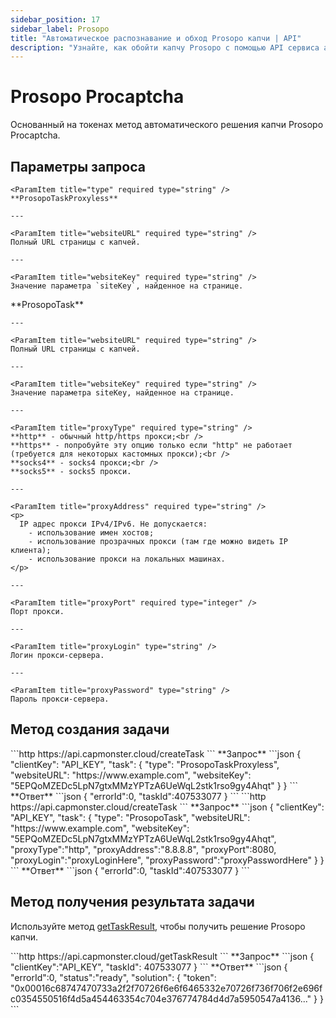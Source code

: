 ```yaml
---
sidebar_position: 17
sidebar_label: Prosopo
title: "Автоматическое распознавание и обход Prosopo капчи | API"
description: "Узнайте, как обойти капчу Prosopo с помощью API сервиса автоматического рапознавания и решения капч Capmonster Cloud!" 
---
```




# Prosopo Procaptcha

<PriceBlockWrap>
  <PriceBlock title="Prosopo captcha" name="prosopoToken"/>
</PriceBlockWrap>

Основанный на токенах метод автоматического решения капчи Prosopo Procaptcha.

## Параметры запроса

<Tabs className="full-width-tabs filled-tabs" groupId="captcha-type">
  <TabItem value="proxyless" label="ProsopoTaskProxyless (без прокси)" default className="bordered-panel">
  
    <ParamItem title="type" required type="string" />
    **ProsopoTaskProxyless**

    ---

    <ParamItem title="websiteURL" required type="string" />
    Полный URL страницы с капчей.

    ---

    <ParamItem title="websiteKey" required type="string" />
    Значение параметра `siteKey`, найденное на странице.

  </TabItem>
  
  <TabItem value="proxy" label="ProsopoTask (при использовании прокси)" className="bordered-panel">
    <ParamItem title="type" required type="string" />
    **ProsopoTask**

    ---

    <ParamItem title="websiteURL" required type="string" />
    Полный URL страницы с капчей.

    ---

    <ParamItem title="websiteKey" required type="string" />
    Значение параметра siteKey, найденное на странице.
	
    ---

    <ParamItem title="proxyType" required type="string" />
    **http** - обычный http/https прокси;<br />
	**https** - попробуйте эту опцию только если "http" не работает (требуется для некоторых кастомных прокси);<br />
	**socks4** - socks4 прокси;<br />
	**socks5** - socks5 прокси.

    ---

    <ParamItem title="proxyAddress" required type="string" />
    <p>
      IP адрес прокси IPv4/IPv6. Не допускается:
		- использование имен хостов;
		- использование прозрачных прокси (там где можно видеть IP клиента);
		- использование прокси на локальных машинах.
    </p>

    ---

    <ParamItem title="proxyPort" required type="integer" />
    Порт прокси.

    ---

    <ParamItem title="proxyLogin" type="string" />
    Логин прокси-сервера.

    ---

    <ParamItem title="proxyPassword" type="string" />
    Пароль прокси-сервера.

  </TabItem>
</Tabs>


## Метод создания задачи
<Tabs className="full-width-tabs filled-tabs request-tabs" groupId="captcha-type">
  <TabItem value="proxyless" label="ProsopoTaskProxyless (без прокси)" default className="method-panel">
	<MethodItem>
		```http
		https://api.capmonster.cloud/createTask
		```
	</MethodItem>
	<MethodDescription>
		**Запрос**
		```json
		{
			"clientKey": "API_KEY",
			"task": 
			{
				"type": "ProsopoTaskProxyless",
				"websiteURL": "https://www.example.com",
				"websiteKey": "5EPQoMZEDc5LpN7gtxMMzYPTzA6UeWqL2stk1rso9gy4Ahqt"
			}
		}
		```
		**Ответ**
		```json
		{
			"errorId":0,
			"taskId":407533077
		}
		```
	</MethodDescription>
  </TabItem>
  
  <TabItem value="proxy" label="ProsopoTask (при использовании прокси)" default className="method-panel">
	<MethodItem>
		```http
		https://api.capmonster.cloud/createTask
		```
	</MethodItem>
	<MethodDescription>
		**Запрос**
		```json
		{
			"clientKey": "API_KEY",
			"task": 
			{
				"type": "ProsopoTask",
				"websiteURL": "https://www.example.com",
				"websiteKey": "5EPQoMZEDc5LpN7gtxMMzYPTzA6UeWqL2stk1rso9gy4Ahqt",
				"proxyType":"http",
				"proxyAddress":"8.8.8.8",
				"proxyPort":8080,
				"proxyLogin":"proxyLoginHere",
				"proxyPassword":"proxyPasswordHere"
			}
		}
		```
		**Ответ**
		```json
		{
			"errorId":0,
			"taskId":407533077
		}
		```
	</MethodDescription>
  </TabItem>
</Tabs>


## Метод получения результата задачи
Используйте метод [getTaskResult](../api/methods/get-task-result.md), чтобы получить решение Prosopo капчи.

<TabItem value="proxyless" label="CustomTask (без прокси)" default className="method-panel-full">
	<MethodItem>
		```http
		https://api.capmonster.cloud/getTaskResult
		```
	</MethodItem>
	<MethodDescription>
		**Запрос**
		```json
		{
			"clientKey":"API_KEY",
			"taskId": 407533077
		}
		```
		**Ответ**
		```json
		{
			"errorId":0,
			"status":"ready",
			"solution": 
			{
				"token": "0x00016c68747470733a2f2f70726f6e6f6465332e70726f736f706f2e696fc0354550516f4d5a454463354c704e376774784d4d7a5950547a4136..."
			}
		}
		```
	</MethodDescription>
</TabItem>